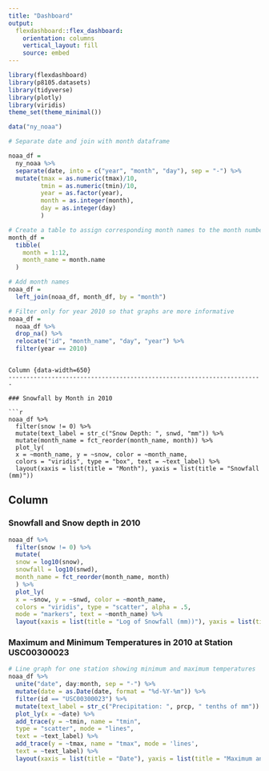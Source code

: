 ```yaml
---
title: "Dashboard"
output: 
  flexdashboard::flex_dashboard:
    orientation: columns
    vertical_layout: fill
    source: embed
---
```


```r
library(flexdashboard)
library(p8105.datasets)
library(tidyverse)
library(plotly)
library(viridis)
theme_set(theme_minimal())
```

```r
data("ny_noaa")

# Separate date and join with month dataframe

noaa_df = 
  ny_noaa %>% 
  separate(date, into = c("year", "month", "day"), sep = "-") %>%
  mutate(tmax = as.numeric(tmax)/10,
         tmin = as.numeric(tmin)/10,
         year = as.factor(year),
         month = as.integer(month),
         day = as.integer(day)
         ) 

# Create a table to assign corresponding month names to the month numbers. 
month_df = 
  tibble(
    month = 1:12,
    month_name = month.name
  )

# Add month names 
noaa_df = 
  left_join(noaa_df, month_df, by = "month")

# Filter only for year 2010 so that graphs are more informative
noaa_df =
  noaa_df %>% 
  drop_na() %>%
  relocate("id", "month_name", "day", "year") %>%
  filter(year == 2010)
```


```

Column {data-width=650}
-----------------------------------------------------------------------

### Snowfall by Month in 2010

```r
noaa_df %>% 
  filter(snow != 0) %>%
  mutate(text_label = str_c("Snow Depth: ", snwd, "mm")) %>%
  mutate(month_name = fct_reorder(month_name, month)) %>%
  plot_ly(
  x = ~month_name, y = ~snow, color = ~month_name, 
  colors = "viridis", type = "box", text = ~text_label) %>%
  layout(xaxis = list(title = "Month"), yaxis = list(title = "Snowfall (mm)"))
```

Column {data-width=350}
-----------------------------------------------------------------------

### Snowfall and Snow depth in 2010

```r
noaa_df %>% 
  filter(snow != 0) %>%
  mutate(
  snow = log10(snow),
  snowfall = log10(snwd),
  month_name = fct_reorder(month_name, month)
  ) %>%
  plot_ly(
  x = ~snow, y = ~snwd, color = ~month_name, 
  colors = "viridis", type = "scatter", alpha = .5,
  mode = "markers", text = ~month_name) %>%
  layout(xaxis = list(title = "Log of Snowfall (mm))"), yaxis = list(title = "Log of Snow depth (mm)"))
```

### Maximum and Minimum Temperatures in 2010 at Station USC00300023

```r
# Line graph for one station showing minimum and maximum temperatures
noaa_df %>%
  unite("date", day:month, sep = "-") %>% 
  mutate(date = as.Date(date, format = "%d-%Y-%m")) %>%
  filter(id == "USC00300023") %>%
  mutate(text_label = str_c("Precipitation: ", prcp, " tenths of mm")) %>%
  plot_ly(x = ~date) %>%
  add_trace(y = ~tmin, name = "tmin",
  type = "scatter", mode = "lines",
  text = ~text_label) %>%
  add_trace(y = ~tmax, name = "tmax", mode = 'lines',
  text = ~text_label) %>%
  layout(xaxis = list(title = "Date"), yaxis = list(title = "Maximum and Minimum Temperature (C)"))
```

